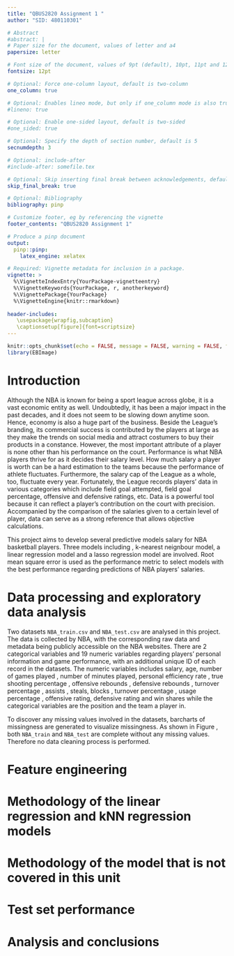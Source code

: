 ```yaml
---
title: "QBUS2820 Assignment 1 "
author: "SID: 480110301"

# Abstract
#abstract: |
# Paper size for the document, values of letter and a4
papersize: letter

# Font size of the document, values of 9pt (default), 10pt, 11pt and 12pt
fontsize: 12pt

# Optional: Force one-column layout, default is two-column
one_column: true

# Optional: Enables lineo mode, but only if one_column mode is also true
#lineno: true

# Optional: Enable one-sided layout, default is two-sided
#one_sided: true

# Optional: Specify the depth of section number, default is 5
secnumdepth: 3

# Optional: include-after
#include-after: somefile.tex

# Optional: Skip inserting final break between acknowledgements, default is false
skip_final_break: true

# Optional: Bibliography 
bibliography: pinp

# Customize footer, eg by referencing the vignette
footer_contents: "QBUS2820 Assignment 1"

# Produce a pinp document
output: 
  pinp::pinp:
    latex_engine: xelatex

# Required: Vignette metadata for inclusion in a package.
vignette: >
  %\VignetteIndexEntry{YourPackage-vignetteentry}
  %\VignetteKeywords{YourPackage, r, anotherkeyword}
  %\VignettePackage{YourPackage}
  %\VignetteEngine{knitr::rmarkdown}
  
header-includes: 
   \usepackage{wrapfig,subcaption}
   \captionsetup[figure]{font=scriptsize}
---
```


```r
knitr::opts_chunk$set(echo = FALSE, message = FALSE, warning = FALSE, fig.pos = 'H', fig.align = 'center')
library(EBImage)
```

# Introduction

Although the NBA is known for being a sport league across globe, it is a vast economic entity as well. Undoubtedly, it has been a major impact in the past decades, and it does not seem to be slowing down anytime soon. Hence, economy is also a huge part of the business. Beside the League’s branding, its commercial success is contributed by the players at large as they make the trends on social media and attract costumers to buy their products in a constance. However, the most important attribute of a player is none other than his performance on the court. Performance is what NBA players thrive for as it decides their salary level. How much salary a player is worth can be a hard estimation to the teams because the performance of athlete fluctuates. Furthermore, the salary cap of the League as a whole, too, fluctuate every year. Fortunately, the League records players’ data in various categories which include field goal attempted, field goal percentage, offensive and defensive ratings, etc. Data is a powerful tool because it can reflect a player’s contribution on the court with precision. Accompanied by the comparison of the salaries given to a certain level of player, data can serve as a strong reference that allows objective calculations. 

This project aims to develop several predictive models salary for NBA basketball players. Three models including , k-nearest neignbour model, a linear regression model and a lasso regression model are involved. Root mean square error is used as the performance metric to select models with the best performance regarding predictions of NBA players' salaries.

# Data processing and exploratory data analysis

Two datasets `NBA_train.csv` and `NBA_test.csv` are analysed in this project. The data is collected by NBA, with the corresponding raw data and metadata being publicly accessible on the NBA websites. There are 2 categorical variables and 19 numeric variables regarding players' personal information and game performance, with an additional unique ID of each record in the datasets. The numeric variables includes salary, age, number of games played , number of minutes played, personal efficiency rate , true shooting percentage , offensive rebounds , defensive rebounds , turnover percentage , assists , steals, blocks , turnover percentage , usage percentage , offensive rating, defensive rating and win shares while the categorical variables are the position and the team a player in.

To discover any missing values involved in the datasets, barcharts of missingness are generated to visualize missingness. As shown in Figure \ref{fig:missingness}, both `NBA_train` and `NBA_test` are complete without any missing values. Therefore no data cleaning process is performed.

\begin{figure}[H]
\begin{subfigure}{0.55\textwidth}
\includegraphics[width=0.9\linewidth, height=5cm]{nbaTrain_miss.png} 
\caption{Missingness barchart of the `NBA train` dataset.}
\label{fig:trainMiss}
\end{subfigure}
\begin{subfigure}{0.55\textwidth}
\includegraphics[width=0.9\linewidth, height=5cm]{nbaTest_miss.png}
\caption{Missingness barchart of the `NBA test` dataset.}
\label{fig:testMiss}
\end{subfigure}
\caption{Visualizing the missingness of two datasets used.}
\label{fig:missingness}
\end{figure}


\begin{figure}[H]
\includegraphics[width=0.6\linewidth]{correlation.png}
\centering
\caption{Correlations between numeric variables based on correlation coefficients.}
\label{fig:corr}
\end{figure}


\begin{figure}[H]
\includegraphics[width=0.8\textwidth]{scatter.png}
\centering
\caption{Caption}
\label{fig:figure2}
\end{figure}

\begin{figure}[H]
\begin{subfigure}{0.55\textwidth}
\includegraphics[width=0.9\linewidth, height=5cm]{team_box.png} 
\caption{Salaries for players in different teams.}
\label{fig:subim1}
\end{subfigure}
\begin{subfigure}{0.55\textwidth}
\includegraphics[width=0.9\linewidth, height=5cm]{position_box.png}
\caption{Salaries for players in different positions.}
\label{fig:subim2}
\end{subfigure}
\caption{Box plots of salaries for players in different teams and positions.}
\end{figure}

# Feature engineering

# Methodology of the linear regression and kNN regression models


\begin{figure}[H]
\begin{subfigure}{0.5\textwidth}
\includegraphics[width=0.9\linewidth, height=5cm]{knn_models.png} 
\caption{Top 5 K nearest neighbor models with the highest validation errors.}
\label{fig:subim1}
\end{subfigure}
\begin{subfigure}{0.5\textwidth}
\includegraphics[width=0.9\linewidth, height=5cm]{poly_models.png}
\caption{Top 5 polynomial linear regression models with the highest validation errors.}
\label{fig:subim2}
\end{subfigure}
\caption{Validation errors of 10 models developed.}
\end{figure}

# Methodology of the model that is not covered in this unit

# Test set performance





# Analysis and conclusions